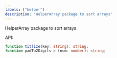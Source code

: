```yaml
---
labels: ["helper"]
description: "HelperArray package to sort arrays"
---
```


HelperArray package to sort arrays

API:

```ts
function titlize(key: string): string;
function padTo2Digits = (num: number): string;
```
